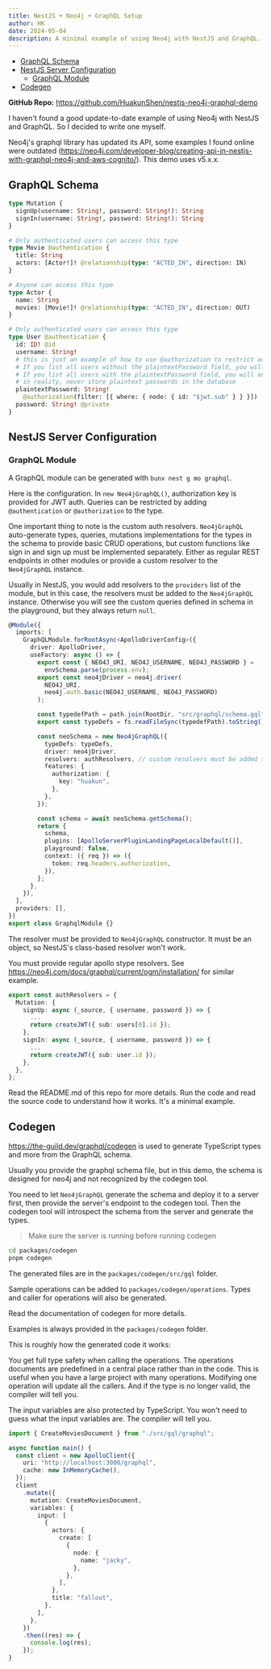 ```yaml
---
title: NestJS + Neo4j + GraphQL Setup
author: HK
date: 2024-05-04
description: A minimal example of using Neo4j with NestJS and GraphQL. JWT Auth included.
---
```


- [GraphQL Schema](#graphql-schema)
- [NestJS Server Configuration](#nestjs-server-configuration)
  - [GraphQL Module](#graphql-module)
- [Codegen](#codegen)

**GitHub Repo:** https://github.com/HuakunShen/nestjs-neo4j-graphql-demo

I haven't found a good update-to-date example of using Neo4j with NestJS and GraphQL. So I decided to write one myself.

Neo4j's graphql library has updated its API, some examples I found online were outdated (https://neo4j.com/developer-blog/creating-api-in-nestjs-with-graphql-neo4j-and-aws-cognito/). This demo uses v5.x.x.

## GraphQL Schema

```graphql
type Mutation {
  signUp(username: String!, password: String!): String
  signIn(username: String!, password: String!): String
}

# Only authenticated users can access this type
type Movie @authentication {
  title: String
  actors: [Actor!]! @relationship(type: "ACTED_IN", direction: IN)
}

# Anyone can access this type
type Actor {
  name: String
  movies: [Movie!]! @relationship(type: "ACTED_IN", direction: OUT)
}

# Only authenticated users can access this type
type User @authentication {
  id: ID! @id
  username: String!
  # this is just an example of how to use @authorization to restrict access to a field
  # If you list all users without the plaintextPassword field, you will see all users
  # If you list all users with the plaintextPassword field, you will only see the user whose id matches the jwt.sub (which is the id of the authenticated user)
  # in reality, never store plaintext passwords in the database
  plaintextPassword: String!
    @authorization(filter: [{ where: { node: { id: "$jwt.sub" } } }])
  password: String! @private
}
```

## NestJS Server Configuration

### GraphQL Module

A GraphQL module can be generated with `bunx nest g mo graphql`.

Here is the configuration. In `new Neo4jGraphQL()`, authorization key is provided for JWT auth. Queries can be restricted by adding `@authentication` or `@authorization` to the type.

One important thing to note is the custom auth resolvers. `Neo4jGraphQL` auto-generate types, queries, mutations implementations for the types in the schema to provide basic CRUD operations, but custom functions like sign in and sign up must be implemented separately. Either as regular REST endpoints in other modules or provide a custom resolver to the `Neo4jGraphQL` instance.

Usually in NestJS, you would add resolvers to the `providers` list of the module, but in this case, the resolvers must be added to the `Neo4jGraphQL` instance. Otherwise you will see the custom queries defined in schema in the playground, but they always return `null`.

```typescript
@Module({
  imports: [
    GraphQLModule.forRootAsync<ApolloDriverConfig>({
      driver: ApolloDriver,
      useFactory: async () => {
        export const { NEO4J_URI, NEO4J_USERNAME, NEO4J_PASSWORD } =
          envSchema.parse(process.env);
        export const neo4jDriver = neo4j.driver(
          NEO4J_URI,
          neo4j.auth.basic(NEO4J_USERNAME, NEO4J_PASSWORD)
        );

        const typedefPath = path.join(RootDir, "src/graphql/schema.gql");
        export const typeDefs = fs.readFileSync(typedefPath).toString();

        const neoSchema = new Neo4jGraphQL({
          typeDefs: typeDefs,
          driver: neo4jDriver,
          resolvers: authResolvers, // custom resolvers must be added to Neo4jGraphQL instead of providers list of NestJS module
          features: {
            authorization: {
              key: "huakun",
            },
          },
        });

        const schema = await neoSchema.getSchema();
        return {
          schema,
          plugins: [ApolloServerPluginLandingPageLocalDefault()],
          playground: false,
          context: ({ req }) => ({
            token: req.headers.authorization,
          }),
        };
      },
    }),
  ],
  providers: [],
})
export class GraphqlModule {}
```

The resolver must be provided to `Neo4jGraphQL` constructor. It must be an object, so NestJS's class-based resolver won't work.

You must provide regular apollo stype resolvers. See https://neo4j.com/docs/graphql/current/ogm/installation/ for similar example.

```ts
export const authResolvers = {
  Mutation: {
    signUp: async (_source, { username, password }) => {
      ...
      return createJWT({ sub: users[0].id });
    },
    signIn: async (_source, { username, password }) => {
      ...
      return createJWT({ sub: user.id });
    },
  },
};
```

Read the README.md of this repo for more details. Run the code and read the source code to understand how it works. It's a minimal example.

## Codegen

https://the-guild.dev/graphql/codegen is used to generate TypeScript types and more from the GraphQL schema.

Usually you provide the graphql schema file, but in this demo, the schema is designed for neo4j and not recognized by the codegen tool.

You need to let `Neo4jGraphQL` generate the schema and deploy it to a server first, then provide the server's endpoint to the codegen tool.
Then the codegen tool will introspect the schema from the server and generate the types.

> Make sure the server is running before running codegen

```bash
cd packages/codegen
pnpm codegen
```

The generated files are in the `packages/codegen/src/gql` folder.

Sample operations can be added to `packages/codegen/operations`. Types and caller for operations will also be generated.

Read the documentation of codegen for more details.

Examples is always provided in the `packages/codegen` folder.

This is roughly how the generated code it works:

You get full type safety when calling the operations. The operations documents are predefined in a central place rather than in the code. This is useful when you have a large project with many operations. Modifying one operation will update all the callers. And if the type is no longer valid, the compiler will tell you.

The input variables are also protected by TypeScript. You won't need to guess what the input variables are. The compiler will tell you.

```ts
import { CreateMoviesDocument } from "./src/gql/graphql";

async function main() {
  const client = new ApolloClient({
    uri: "http://localhost:3000/graphql",
    cache: new InMemoryCache(),
  });
  client
    .mutate({
      mutation: CreateMoviesDocument,
      variables: {
        input: [
          {
            actors: {
              create: [
                {
                  node: {
                    name: "jacky",
                  },
                },
              ],
            },
            title: "fallout",
          },
        ],
      },
    })
    .then((res) => {
      console.log(res);
    });
}
```
